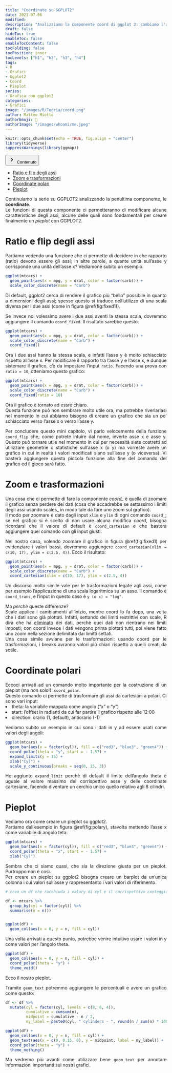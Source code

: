 ```yaml
---
title: "Coordinate su GGPLOT2"
date: 2021-07-06
modified:
description: "Analizziamo la componente coord di ggplot 2: cambiamo l'aspetto degli assi fino a creare un pieplot"
draft: false
hideToc: true
enableToc: false
enableTocContent: false
tocFolding: false
tocPosition: inner
tocLevels: ["h1", "h2", "h3", "h4"]
tags:
- R
- Grafici
- Ggplot2
- Coord
- Pieplot
series:
- Grafica con ggplot2
categories:
- Grafici
image: "/images/R/Teoria/coord.png"
author: Matteo Miotto
authorEmoji: 🤖
authorImage: "/images/whoami/me.jpeg"
---
```


```r
knitr::opts_chunk$set(echo = TRUE, fig.align = "center")
library(tidyverse)
suppressWarnings(library(ggmap))
```

<div class="expand">
<button type="button" class="expand__button" aria-label="Expand Button"> [ ]{.expand-icon .expand-icon__right}<svg xmlns="http://www.w3.org/2000/svg" width="24" height="24" viewBox="0 0 24 24" class="expand-icon__down"><path fill="currentColor" d="M9.29 15.88L13.17 12 9.29 8.12c-.39-.39-.39-1.02 0-1.41.39-.39 1.02-.39 1.41 0l4.59 4.59c.39.39.39 1.02 0 1.41L10.7 17.3c-.39.39-1.02.39-1.41 0-.38-.39-.39-1.03 0-1.42z"></path></svg> Contenuto </button>
<div class="expand__content expand__content--toc" style="max-height: 381px;">
<ul>
<li>
<a href="#ratio-e-flip-degli-assi">Ratio e flip degli assi</a>
</li>
<li>
<a href="#zoom-e-trasformazioni ">Zoom e trasformazioni </a>
</li>
<li>
<a href="#coordinate-polari">Coordinate polari</a>
</li>
<li>
<a href="#pieplot">Pieplot</a>
</li>
</ul>
</div>
</div>
::: {style="text-align: justify;"}

Continuiamo la serie su GGPLOT2 analizzando la penultima componente, le **coordinate**.  
Le funzioni di questa componente ci permetteranno di modificare alcune caratteristiche degli assi, alcune delle quali sono fondamentali per creare finalmente un *pieplot* con GGPLOT2.

# Ratio e flip degli assi
Partiamo vedendo una funzione che ci permette di decidere in che rapporto (ratio) devono essere gli assi; in altre parole, a quante unità sull'asse y corrisponde una unità dell'asse x? 
Vediamone subito un esempio.

```r
ggplot(mtcars) +
  geom_point(aes(x = mpg, y = drat, color = factor(carb))) +
  scale_color_discrete(name = "Carb")
```
Di default, ggplot2 cerca di rendere il grafico più "bello" possibile in quanto a dimensioni degli assi; spesso questo si traduce nell'utilizzo di una scala diversa per i due assi (come in figura \@ref(fig:fixed1)).  

Se invece noi volessimo avere i due assi aventi la stessa scala, dovremmo aggiungere il comando `coord_fixed`. Il risultato sarebbe questo:

```r
ggplot(mtcars) +
  geom_point(aes(x = mpg, y = drat, color = factor(carb))) +
  scale_color_discrete(name = "Carb") +
  coord_fixed()
```
Ora i due assi hanno la stessa scala, e infatti l'asse y è molto schiacciato rispetto all'asse x. Per modificare il rapporto tra l'asse y e l'asse x, e dunque sistemare il grafico, c'è da impostare l'input `ratio`. 
Facendo una prova con `ratio = 10`, otteniamo questo grafico:

```r
ggplot(mtcars) +
  geom_point(aes(x = mpg, y = drat, color = factor(carb))) +
  scale_color_discrete(name = "Carb") +
  coord_fixed(ratio = 10)
```
Ora il grafico è tornato ad essre chiaro.  
Questa funzione può non sembrare molto utile ora, ma potrebbe riverlarlasi nel momento in cui abbiamo bisogno di creare un grafico che sia un po' schiacciato verso l'asse x o verso l'asse y.

Per concludere questo mini capitolo, vi parlo velocemente della funzione `coord_flip` che, come potrete intuire dal nome, inverte asse x e asse y. Questo può tornare utile nel momento in cui per necessità siete costretti ad utilizzare geometrie o statistiche sull'asse x (o y) ma vorreste avere un grafico in cui in realtà i valori modificati siano sull'asse y (o viceversa). Vi basterà aggiungere questa piccola funzione alla fine del comando del grafico ed il gioco sarà fatto.

# Zoom e trasformazioni 
Una cosa che ci permette di fare la componente *coord_* è quella di zoomare il grafico senza perdere dei dati (cosa che accadrebbe se settassimo i limiti degli assi usando scales_ in modo tale da fare uno zoom sul grafico).  
Il modo per zoomare è dato dagli input `xlim` e `ylim` di ogni comando `coord_`; se nel grafico si è scelto di non usare alcuna modifica *coord*, bisogna ricordarsi che il valore di default è `coord_cartesian` e che basterà aggiungere quel comando con gli input giusti.

Nel nostro caso, volendo zoomare il grafico in figura \@ref(fig:fixed1) per evidenziare i valori bassi, dovremmo aggiungere `coord_cartesian(xlim = c(10, 17), ylim = c(2.5, 4))`. Ecco il risultato:

```r
ggplot(mtcars) +
  geom_point(aes(x = mpg, y = drat, color = factor(carb))) +
  scale_color_discrete(name = "Carb") +
  coord_cartesian(xlim = c(10, 17), ylim = c(2.5, 4))
```

Un discorso molto simile vale per le trasformazioni legate agli assi, come per esempio l'applicazione di una scala logaritmica su un asse.
Il comando è `coord_trans`, e l'input in questo caso è `y (o x) = "log"`.

Ma *perchè* queste differenze?  
Scale applica i cambiamenti all'inizio, mentre coord lo fa dopo, una volta che i dati sono già plottati. Infatti, settando dei limiti restrittivi con scale, R dirà che ha <u>eliminato</u> dei dati, perchè quei dati non rientrano nei limiti imposti; con coord invece i dati vengono prima plottati tutti, poi viene fatto uno zoom nella sezione delimitata dai limitti settati.  
Una cosa simile avviane per le trasformazioni: usando coord per le trasformazioni, i breaks avranno valori più chiari rispetto a quelli creati da scale.

# Coordinate polari
Eccoci arrivati ad un comando molto importante per la costruzione di un pieplot (ma non solo!): `coord_polar`.  
Questo comando ci permette di trasformare gli assi da cartesiani a polari. Ci sono vari input: 
<li>theta: la variabile mappata come angolo ("x" o "y")</li>
<li>start: l'offset in radianti da cui far partire il grafico rispetto alle 12:00</li>
<li>direction: orario (1, default), antiorario (-1)</li>

Vediamo subito un esempio in cui sono i dati in y ad essere usati come valori degli angoli:

```r
ggplot(mtcars) +
  geom_bar(aes(x = factor(cyl)), fill = c("red3", "blue3", "green4")) +
  coord_polar(theta = "y", start = - 1.57) +
  expand_limits(y = 15) +
  xlab("Cyl") +
  scale_y_continuous(breaks = seq(0, 15, 3))
```
Ho aggiunto `expand_limit` perchè di default il limite dell'angolo theta è uguale al valore massimo del corrispettivo asse y delle coordinate cartesiane, facendo diventare un cerchio unico quello relativo agli 8 cilindri.

# Pieplot
Vediamo ora come creare un pieplot su ggplot2.  
Partiamo dall'esempio in figura \@ref(fig:polary), stavolta mettendo l'asse x come variabile di angolo teta:

```r
ggplot(mtcars) +
  geom_bar(aes(x = factor(cyl)), fill = c("red3", "blue3", "green4")) +
  coord_polar(theta = "x", start = - 1.57) +
  xlab("Cyl")
```

Sembra che ci siamo quasi, che sia la direzione giusta per un pieplot. Purtroppo non è così.  
Per creare un pieplot su ggplot2 bisogna creare un barplot da un'unica colonna i cui valori sull'asse y rappresentanto i vari valori di riferimento.

```r

# creo un df che racchiuda i valory di cyl e il corrispettivo conteggio

df <- mtcars %>%
  group_by(cyl = factor(cyl)) %>%
  summarise(n = n())


ggplot(df) +
  geom_col(aes(x = 0, y = n, fill = cyl))
```

Una volta arrivati a questo punto, potrebbe venire intuitivo usare i valori in y come valori per l'angolo theta.

```r
ggplot(df) +
  geom_col(aes(x = 0, y = n, fill = cyl)) +
  coord_polar(theta = "y") +
  theme_void()
```

Ecco il nostro pieplot. 

Tramite `geom_text` potremmo aggiungere le percentuali e avere un grafico come questo:

```r

df <- df %>%
  mutate(cyl = factor(cyl, levels = c(8, 6, 4)),
         cumulative = cumsum(n),
         midpoint = cumulative - n / 2,
         my_label = paste0(cyl, " cylinders - ", round(n / sum(n) * 100, 2), "%"))

ggplot(df) +
  geom_col(aes(x = 0, y = n, fill = cyl)) +
  geom_text(aes(x = c(0, 0.15, 0), y = midpoint, label = my_label)) +
  coord_polar(theta = "y") +
  theme_nothing()

```

Ma vedremo più avanti come utilizzare bene `geom_text` per annotare informazioni importanti sui nostri grafici.

:::
